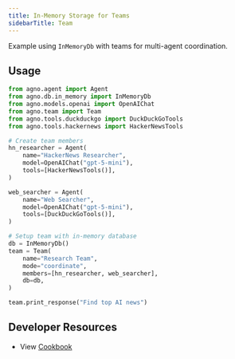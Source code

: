 ```yaml
---
title: In-Memory Storage for Teams
sidebarTitle: Team
---
```


Example using `InMemoryDb` with teams for multi-agent coordination.

## Usage

```python
from agno.agent import Agent
from agno.db.in_memory import InMemoryDb
from agno.models.openai import OpenAIChat
from agno.team import Team
from agno.tools.duckduckgo import DuckDuckGoTools
from agno.tools.hackernews import HackerNewsTools

# Create team members
hn_researcher = Agent(
    name="HackerNews Researcher",
    model=OpenAIChat("gpt-5-mini"),
    tools=[HackerNewsTools()],
)

web_searcher = Agent(
    name="Web Searcher", 
    model=OpenAIChat("gpt-5-mini"),
    tools=[DuckDuckGoTools()],
)

# Setup team with in-memory database
db = InMemoryDb()
team = Team(
    name="Research Team",
    mode="coordinate",
    members=[hn_researcher, web_searcher],
    db=db,
)

team.print_response("Find top AI news")
```


## Developer Resources

- View [Cookbook](https://github.com/agno-agi/agno/tree/v2.0/cookbook/db/json/json_for_team.py)